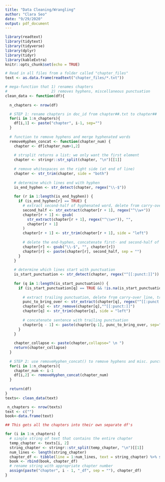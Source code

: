 ```yaml
---
title: "Data Cleaning/Wrangling"
author: "Clara Seo"
date: "9/29/2020"
output: pdf_document
---
```


```r
library(readtext)
library(tidytext)
library(tidyverse)
library(dplyr)
library(tidyr)
library(kableExtra)
knitr::opts_chunk$set(echo = TRUE)
```

```r
# Read in all files from a folder called "chapter_files"
text <- as.data.frame(readtext("chapter_files/*.txt"))
```

```r
# mega-function that 1) renames chapters 
#                    2) removes hyphens, miscellaneous punctuation
clean_data <- function(df){
  
  n_chapters <- nrow(df)

  # STEP 1: rename chapters in doc_id from chapter##.txt to chapter##
  for(i in 1:n_chapters){
    df[i,1] <- paste("chapter", i-1, sep="")
  }
  
  # function to remove hyphens and merge hyphenated words
  removeHyphen_concat <- function(chapter_num) {
    chapter <- df[chapter_num+1,2]
    
    # strsplit returns a list: we only want the first element
    chapter <- stringr::str_split(chapter, "\n")[[1]]
    
    # remove whitespaces on the right side (at end of line)
    chapter <- str_trim(chapter, side = "both")
  
    # determine which lines end with hyphen
    is_end_hyphen <- str_detect(chapter, regex("\\-$"))
  
    for (r in 1:length(is_end_hyphen)) {
      if (is_end_hyphen[r] == TRUE) {
        # extract second-half of hyphenated word, delete from carry-over line
        second_half <- str_extract(chapter[r + 1], regex("^\\w+"))
        chapter[r + 1] <- gsub(
          str_extract(chapter[r + 1], regex("^\\w+")), "",
          chapter[r + 1]
        )
        chapter[r + 1] <- str_trim(chapter[r + 1], side = "left")
  
        # delete the end-hyphen, concatenate first- and second-half of hyphenated word
        chapter[r] <- gsub("\\-$", "", chapter[r])
        chapter[r] <- paste(chapter[r], second_half, sep = "")
      }
    }
    
    # determine which lines start with punctuation
    is_start_punctuation <- str_detect(chapter, regex("^[[:punct:]]"))
    
    for (q in 1:length(is_start_punctuation)) {
      if (is_start_punctuation[q] == TRUE && !is.na(is_start_punctuation[q])) {
        
        # extract trailing punctuation, delete from carry-over line, trim spaces out
        punc_to_bring_over <- str_extract(chapter[q], regex("^[[:punct:]]"))
        chapter[q] <- str_remove(chapter[q],"^[[:punct:]]")
        chapter[q] <- str_trim(chapter[q], side = "left")
        
        # concatenate sentence with trailing punctuation
        chapter[q - 1] <- paste(chapter[q-1], punc_to_bring_over, sep="")
      }
    }
    
    chapter_collapse <- paste(chapter,collapse=" \n ") 
    return(chapter_collapse)
  }
  
  # STEP 2: use removeHyphen_concat() to remove hyphens and misc. punctuation
  for(i in 1:n_chapters){
    chapter_num <- i-1
    df[i,2] <- removeHyphen_concat(chapter_num)
  }
  
  return(df)
}
texts<- clean_data(text)

```

```r
 n_chapters <- nrow(texts)
text <- c("")
book<-data.frame(text)
```


```r
## This gets all the chapters into their own separate df's

for (i in 1:n_chapters) {
  # single string of text that contains the entire chapter
  temp_chapter <- texts[i, 2]
  string_chapter <- stringr::str_split(temp_chapter, "\n")[[1]]
  num_lines <- length(string_chapter)
  chapter_df <- tibble(line = 1:num_lines, text = string_chapter) %>% select(text)
  book <- rbind(book, chapter_df)
  # rename string with appropriate chapter number
  assign(paste("chapter", i - 1, "_df", sep = ""), chapter_df)
}

```


